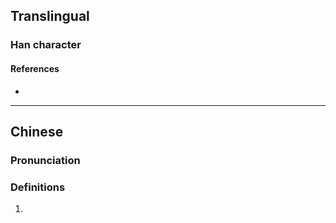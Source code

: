 {{character info/new}}
==Translingual==

===Han character===
{{Han char|rn=86|rad=火|as=04|sn=8|four=|canj=FYY|ids=⿰火卞}}

====References====
* {{Han ref|kx=0668.031|hdz=32193.011|uh=709E|ud=28830}}

----

==Chinese==
{{zh-forms}}

===Pronunciation===
{{zh-pron
|m=biān
|c=
|mc=
|oc=
|ma=
|cat=
}}

===Definitions===
{{zh-hanzi}}

# {{rfdef|zh}}